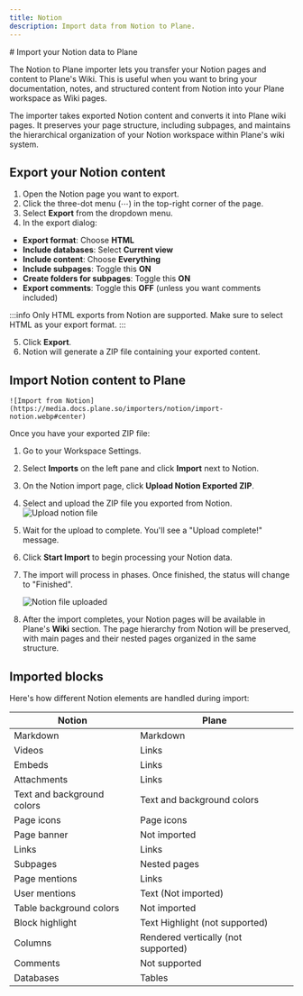 ```yaml
---
title: Notion
description: Import data from Notion to Plane.
---
```



<div className="tag-wrapper">
# Import your Notion data to Plane
<Tags 
  tags={[ 
    { name: "Business", link:"https://plane.so/pricing", additionalClass: "business" }
  ]} 
 />
</div>

The Notion to Plane importer lets you transfer your Notion pages and content to Plane's Wiki. This is useful when you want to bring your documentation, notes, and structured content from Notion into your Plane workspace as Wiki pages.

The importer takes exported Notion content and converts it into Plane wiki pages. It preserves your page structure, including subpages, and maintains the hierarchical organization of your Notion workspace within Plane's wiki system.

## Export your Notion content

1. Open the Notion page you want to export.
2. Click the three-dot menu (⋯) in the top-right corner of the page.
3. Select **Export** from the dropdown menu.
4. In the export dialog:
  - **Export format**: Choose **HTML**
  - **Include databases**: Select **Current view**
  - **Include content**: Choose **Everything**
  - **Include subpages**: Toggle this **ON**
  - **Create folders for subpages**: Toggle this **ON**
  - **Export comments**: Toggle this **OFF** (unless you want comments included)

  :::info
  Only HTML exports from Notion are supported. Make sure to select HTML as your export format.
  :::

5. Click **Export**.
6. Notion will generate a ZIP file containing your exported content.

## Import Notion content to Plane

    ![Import from Notion](https://media.docs.plane.so/importers/notion/import-notion.webp#center)

Once you have your exported ZIP file:

1. Go to your Workspace Settings.

2. Select **Imports** on the left pane and click **Import** next to Notion.

3. On the Notion import page, click **Upload Notion Exported ZIP**.
4. Select and upload the ZIP file you exported from Notion.
    ![Upload notion file](https://media.docs.plane.so/importers/notion/upload-notion-file.webp#center)

5. Wait for the upload to complete. You'll see a "Upload complete!" message.
6. Click **Start Import** to begin processing your Notion data.
7. The import will process in phases. Once finished, the status will change to "Finished".

    ![Notion file uploaded](https://media.docs.plane.so/importers/notion/notion-file-uploaded.webp#center)

8. After the import completes, your Notion pages will be available in Plane's **Wiki** section. The page hierarchy from Notion will be preserved, with main pages and their nested pages organized in the same structure.

## Imported blocks

Here's how different Notion elements are handled during import:

| Notion | Plane |
|----------------|--------------|
| Markdown | Markdown |
| Videos | Links |
| Embeds | Links |
| Attachments | Links |
| Text and background colors | Text and background colors |
| Page icons | Page icons |
| Page banner | Not imported |
| Links | Links |
| Subpages | Nested pages |
| Page mentions | Links |
| User mentions | Text (Not imported) |
| Table background colors | Not imported |
| Block highlight | Text Highlight (not supported) |
| Columns | Rendered vertically (not supported) |
| Comments | Not supported |
| Databases | Tables |